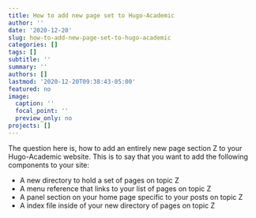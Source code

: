 ```yaml
---
title: How to add new page set to Hugo-Academic
author: ''
date: '2020-12-20'
slug: how-to-add-new-page-set-to-hugo-academic
categories: []
tags: []
subtitle: ''
summary: ''
authors: []
lastmod: '2020-12-20T09:38:43-05:00'
featured: no
image:
  caption: ''
  focal_point: ''
  preview_only: no
projects: []
---
```


The question here is, how to add an entirely new page section Z to your
Hugo-Academic website. This is to say that you want to add the following 
components to your site:

 - A new directory to hold a set of pages on topic Z
 - A menu reference that links to your list of pages on topic Z
 - A panel section on your home page specific to your posts on topic Z
 - A index file inside of your new directory of pages on topic Z
 
 
